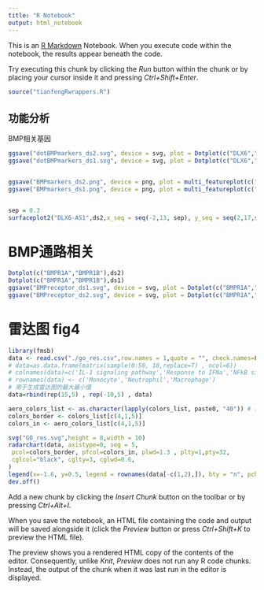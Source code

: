 ```yaml
---
title: "R Notebook"
output: html_notebook
---
```


This is an [R Markdown](http://rmarkdown.rstudio.com) Notebook. When you execute code within the notebook, the results appear beneath the code. 

Try executing this chunk by clicking the *Run* button within the chunk or by placing your cursor inside it and pressing *Ctrl+Shift+Enter*. 
```r
source("tianfengRwrappers.R")
```

## 功能分析
BMP相关基因
```r

ggsave("dotBMPmarkers_ds2.svg", device = svg, plot = Dotplot(c("DLX6","DLX5","DLX6-AS1","SOST"),ds2), height = 6, width = 8)
ggsave("dotBMPmarkers_ds1.svg", device = svg, plot = Dotplot(c("DLX6","DLX5","DLX6-AS1","SOST"),ds1), height = 6, width = 8)


ggsave("BMPmarkers_ds2.png", device = png, plot = multi_featureplot(c("DLX6","DLX5","DLX6-AS1","SOST"),ds2,labels = ""), height = 6, width = 7)
ggsave("BMPmarkers_ds1.png", device = png, plot = multi_featureplot(c("DLX6","DLX5","DLX6-AS1","SOST"),ds1,labels = ""), height = 6, width = 7)


sep = 0.3
surfaceplot2("DLX6-AS1",ds2,x_seq = seq(-2,13, sep), y_seq = seq(2,17,sep), z_height = 4)
```

# BMP通路相关
```r
Dotplot(c("BMPR1A","BMPR1B"),ds2)
Dotplot(c("BMPR1A","BMPR1B"),ds1)
ggsave("BMPreceptor_ds1.svg", device = svg, plot = Dotplot(c("BMPR1A","BMPR1B"),ds1), height = 6, width = 5)
ggsave("BMPreceptor_ds2.svg", device = svg, plot = Dotplot(c("BMPR1A","BMPR1B"),ds2), height = 6, width = 5)
```




# 雷达图 fig4
```r
library(fmsb)
data <- read.csv("./go_res.csv",row.names = 1,quote = "", check.names=FALSE)
# data=as.data.frame(matrix(sample(0:50, 18,replace=T) , ncol=6))
# colnames(data)=c('IL-1 signaling pathway','Response to IFNa','NFkB signaling pathway','IL-6 signaling pathway', 'Muscle contraction','Response to IFNr')
# rownames(data) <- c('Monocyte','Neutrophil','Macrophage')
# 用于生成雷达图的最大最小值
data=rbind(rep(15,5) , rep(-10,5) , data)

aero_colors_list <- as.character(lapply(colors_list, paste0, "40")) # 透明化颜色
colors_border <- colors_list[c(4,1,5)]
colors_in <- aero_colors_list[c(4,1,5)]

svg("GO_res.svg",height = 8,width = 10)
radarchart(data, axistype=0, seg = 5,
 pcol=colors_border, pfcol=colors_in, plwd=1.3 , plty=1,pty=32,
 cglcol="black", cglty=3, cglwd=0.6,
)
legend(x=-1.6, y=0.5, legend = rownames(data[-c(1,2),]), bty = "n", pch=20 , col=colors_border, text.col = "black", cex=1, pt.cex=2)
dev.off()
```
Add a new chunk by clicking the *Insert Chunk* button on the toolbar or by pressing *Ctrl+Alt+I*.

When you save the notebook, an HTML file containing the code and output will be saved alongside it (click the *Preview* button or press *Ctrl+Shift+K* to preview the HTML file).

The preview shows you a rendered HTML copy of the contents of the editor. Consequently, unlike *Knit*, *Preview* does not run any R code chunks. Instead, the output of the chunk when it was last run in the editor is displayed.